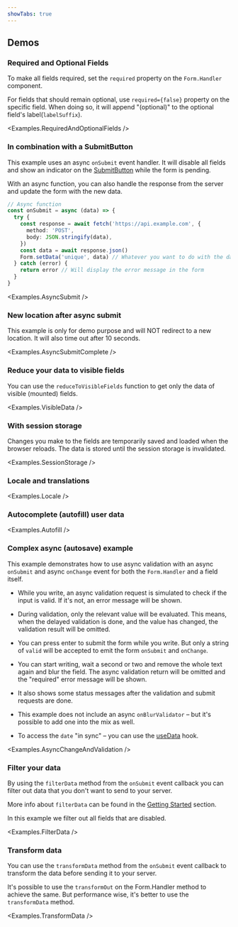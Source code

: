 ```yaml
---
showTabs: true
---
```



## Demos

### Required and Optional Fields

To make all fields required, set the `required` property on the `Form.Handler` component.

For fields that should remain optional, use `required={false}` property on the specific field. When doing so, it will append "(optional)" to the optional field's label(`labelSuffix`).

<Examples.RequiredAndOptionalFields />

### In combination with a SubmitButton

This example uses an async `onSubmit` event handler. It will disable all fields and show an indicator on the [SubmitButton](/uilib/extensions/forms/Form/SubmitButton/) while the form is pending.

With an async function, you can also handle the response from the server and update the form with the new data.

```ts
// Async function
const onSubmit = async (data) => {
  try {
    const response = await fetch('https://api.example.com', {
      method: 'POST',
      body: JSON.stringify(data),
    })
    const data = await response.json()
    Form.setData('unique', data) // Whatever you want to do with the data
  } catch (error) {
    return error // Will display the error message in the form
  }
}
```

<Examples.AsyncSubmit />

### New location after async submit

This example is only for demo purpose and will NOT redirect to a new location. It will also time out after 10 seconds.

<Examples.AsyncSubmitComplete />

### Reduce your data to visible fields

You can use the `reduceToVisibleFields` function to get only the data of visible (mounted) fields.

<Examples.VisibleData />

### With session storage

Changes you make to the fields are temporarily saved and loaded
when the browser reloads. The data is stored until the session storage is invalidated.

<Examples.SessionStorage />

### Locale and translations

<Examples.Locale />

### Autocomplete (autofill) user data

<Examples.Autofill />

### Complex async (autosave) example

This example demonstrates how to use async validation with an async `onSubmit` and async `onChange` event for both the `Form.Handler` and a field itself.

- While you write, an async validation request is simulated to check if the input is valid. If it's not, an error message will be shown.

- During validation, only the relevant value will be evaluated. This means, when the delayed validation is done, and the value has changed, the validation result will be omitted.

- You can press enter to submit the form while you write. But only a string of `valid` will be accepted to emit the form `onSubmit` and `onChange`.

- You can start writing, wait a second or two and remove the whole text again and blur the field. The async validation return will be omitted and the "required" error message will be shown.

- It also shows some status messages after the validation and submit requests are done.

- This example does not include an async `onBlurValidator` – but it's possible to add one into the mix as well.

- To access the `date` "in sync" – you can use the [useData](/uilib/extensions/forms/Form/useData/) hook.

<Examples.AsyncChangeAndValidation />

### Filter your data

By using the `filterData` method from the `onSubmit` event callback you can filter out data that you don't want to send to your server.

More info about `filterData` can be found in the [Getting Started](/uilib/extensions/forms/getting-started/#filter-data) section.

In this example we filter out all fields that are disabled.

<Examples.FilterData />

### Transform data

You can use the `transformData` method from the `onSubmit` event callback to transform the data before sending it to your server.

It's possible to use the `transformOut` on the Form.Handler method to achieve the same. But performance wise, it's better to use the `transformData` method.

<Examples.TransformData />
